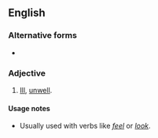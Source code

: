 ==English==

===Alternative forms===
* {{l|en|like death warmed up}}

===Adjective===
{{head|en|adjective|head=[[like]] [[death]] [[warmed]] [[over]]}}

# {{label|en|simile}} [[ill|Ill]], [[unwell]].

====Usage notes====
* Usually used with verbs like ''[[feel]]'' or ''[[look]]''.